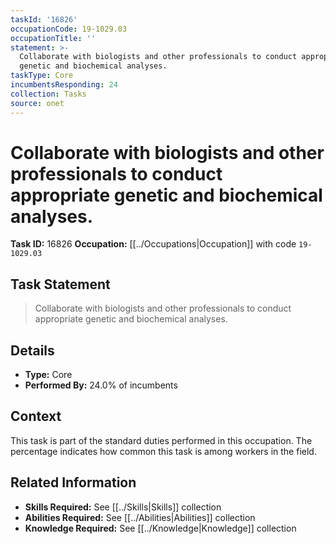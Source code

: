 ```yaml
---
taskId: '16826'
occupationCode: 19-1029.03
occupationTitle: ''
statement: >-
  Collaborate with biologists and other professionals to conduct appropriate
  genetic and biochemical analyses.
taskType: Core
incumbentsResponding: 24
collection: Tasks
source: onet
---
```

# Collaborate with biologists and other professionals to conduct appropriate genetic and biochemical analyses.

**Task ID:** 16826
**Occupation:** [[../Occupations|Occupation]] with code `19-1029.03`

## Task Statement

> Collaborate with biologists and other professionals to conduct appropriate genetic and biochemical analyses.

## Details

- **Type:** Core
- **Performed By:** 24.0% of incumbents

## Context

This task is part of the standard duties performed in this occupation. The percentage indicates how common this task is among workers in the field.

## Related Information

- **Skills Required:** See [[../Skills|Skills]] collection
- **Abilities Required:** See [[../Abilities|Abilities]] collection
- **Knowledge Required:** See [[../Knowledge|Knowledge]] collection
